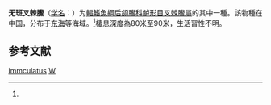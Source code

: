 {{Speciesbox
| taxon = Stalix immculatus
| binomial_authority = (Xu et Zhan, 1980)<ref name='id8007'>{{cite web| url =http://www.bioinfo.cn/db05/BjdwSpecies.php?action=view&id=8007| title =无斑叉棘鰧| work =《中国动物物种编目数据库》| publisher =中国科学院微生物研究所| author =中国科学院动物研究所| accessdate =2009-04-16| deadurl =yes| archiveurl =https://web.archive.org/web/20160305032019/http://www.bioinfo.cn/db05/BjdwSpecies.php?action=view&id=8007| archivedate =2016-03-05}}</ref>
}}

'''无斑叉棘鰧'''（[[学名|学名]]：{{lang|la|''Stalix immculatus''}}）为[[輻鰭魚綱|輻鰭魚綱]][[后颌鰧科|后颌鰧科]][[鲈形目|鲈形目]][[叉棘鰧屬|叉棘鰧屬]]的其中一種。該物種在中国，分布于[[东海|东海]]等海域。<ref name='id8007'/>棲息深度為80米至90米，生活習性不明。

== 参考文献 ==
{{reflist}}

{{Taxonbar|from=Q1871169}}

[[Category:叉棘鰧屬|immculatus]]
[[Category:_1980年描述的鱼类|W]]

{{鱸形目小作品}}